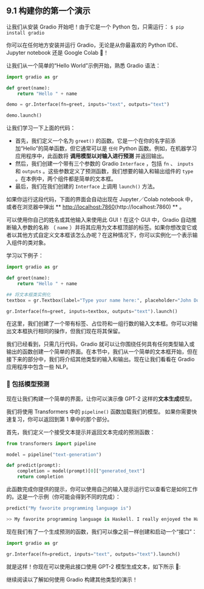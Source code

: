 ## 9.1 构建你的第一个演示 

让我们从安装 Gradio 开始吧！由于它是一个 Python 包，只需运行：
`$ pip install gradio` 

你可以在任何地方安装并运行 Gradio，无论是从你最喜欢的 Python IDE、Jupyter notebook 还是 Google Colab 🤯！

让我们从一个简单的“Hello World”示例开始，熟悉 Gradio 语法：

```python
import gradio as gr

def greet(name):
    return "Hello " + name

demo = gr.Interface(fn=greet, inputs="text", outputs="text")

demo.launch()
```

让我们学习一下上面的代码：

- 首先，我们定义一个名为 `greet()` 的函数。它是一个在你的名字前添加“Hello”的简单函数，但它通常可以是 `任何` Python 函数。例如，在机器学习应用程序中，此函数将 **调用模型以对输入进行预测** 并返回输出。
- 然后，我们创建一个带有三个参数的 Gradio `Interface` ，包括 `fn` 、 `inputs` 和 `outputs` 。这些参数定义了预测函数，我们想要的输入和输出组件的 `type` 。在本例中，两个组件都是简单的文本框。
- 最后，我们在我们创建的 `Interface` 上调用 `launch()` 方法。

如果你运行这段代码，下面的界面会自动出现在 Jupyter／Colab notebook 中，或者在浏览器中弹出 ** [http://localhost:7860](http://localhost:7860)(http://localhost:7860) ** 。

可以使用你自己的姓名或其他输入来使用此 GUI！在这个 GUI 中，Gradio 自动推断输入参数的名称 （ `name` ）并将其应用为文本框顶部的标签。如果你想改变它或者以其他方式自定义文本框该怎么办呢？在这种情况下，你可以实例化一个表示输入组件的类对象。

学习以下例子：

```python
import gradio as gr

def greet(name):
    return "Hello " + name

## 将文本框类实例化
textbox = gr.Textbox(label="Type your name here:", placeholder="John Doe", lines=2)

gr.Interface(fn=greet, inputs=textbox, outputs="text").launch()
```

在这里，我们创建了一个带有标签、占位符和一组行数的输入文本框。你可以对输出文本框执行相同的操作，但我们现在将其保留。

我们已经看到，只需几行代码，Gradio 就可以让你围绕任何具有任何类型输入或输出的函数创建一个简单的界面。在本节中，我们从一个简单的文本框开始，但在接下来的部分中，我们将介绍其他类型的输入和输出。现在让我们看看在 Gradio 应用程序中包含一些 NLP。

### 🤖 包括模型预测 

现在让我们构建一个简单的界面，让你可以演示像 GPT-2 这样的**文本生成**模型。

我们将使用 Transformers 中的 `pipeline()` 函数加载我们的模型。
如果你需要快速复习，你可以返回到第 1 章中的那个部分。

首先，我们定义一个接受文本提示并返回文本完成的预测函数：

```python
from transformers import pipeline

model = pipeline("text-generation")

def predict(prompt):
    completion = model(prompt)[0]["generated_text"]
    return completion
```

此函数完成你提供的提示，你可以使用自己的输入提示运行它以查看它是如何工作的。这是一个示例（你可能会得到不同的完成）：

```python
predict("My favorite programming language is")
```

```python
>> My favorite programming language is Haskell. I really enjoyed the Haskell language, but it doesn't have all the features that can be applied to any other language. For example, all it does is compile to a byte array.
```

现在我们有了一个生成预测的函数，我们可以像之前一样创建和启动一个“接口”：

```python
import gradio as gr

gr.Interface(fn=predict, inputs="text", outputs="text").launch()
```

就是这样！你现在可以使用此接口使用 GPT-2 模型生成文本，如下所示 🤯:

继续阅读以了解如何使用 Gradio 构建其他类型的演示！